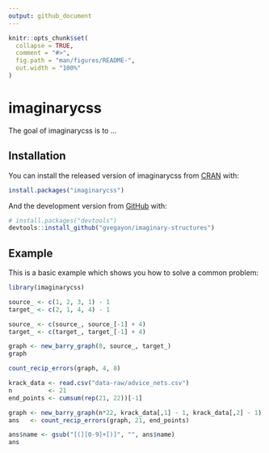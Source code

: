 ```yaml
---
output: github_document
---
```


<!-- README.md is generated from README.Rmd. Please edit that file -->

```r
knitr::opts_chunk$set(
  collapse = TRUE,
  comment = "#>",
  fig.path = "man/figures/README-",
  out.width = "100%"
)
```

# imaginarycss

<!-- badges: start -->
<!-- badges: end -->

The goal of imaginarycss is to ...

## Installation

You can install the released version of imaginarycss from [CRAN](https://CRAN.R-project.org) with:

``` r
install.packages("imaginarycss")
```

And the development version from [GitHub](https://github.com/) with:

``` r
# install.packages("devtools")
devtools::install_github("gvegayon/imaginary-structures")
```
## Example

This is a basic example which shows you how to solve a common problem:

```r
library(imaginarycss)

source_ <- c(1, 2, 3, 1) - 1
target_ <- c(2, 1, 4, 4) - 1

source_ <- c(source_, source_[-1] + 4)
target_ <- c(target_, target_[-1] + 4)

graph <- new_barry_graph(8, source_, target_)
graph

count_recip_errors(graph, 4, 8)
```

```r
krack_data <- read.csv("data-raw/advice_nets.csv")
n          <- 21
end_points <- cumsum(rep(21, 22))[-1]

graph <- new_barry_graph(n*22, krack_data[,1] - 1, krack_data[,2] - 1)
ans   <- count_recip_errors(graph, 21, end_points)

ans$name <- gsub("[(][0-9]+[)]", "", ans$name)
ans
```

